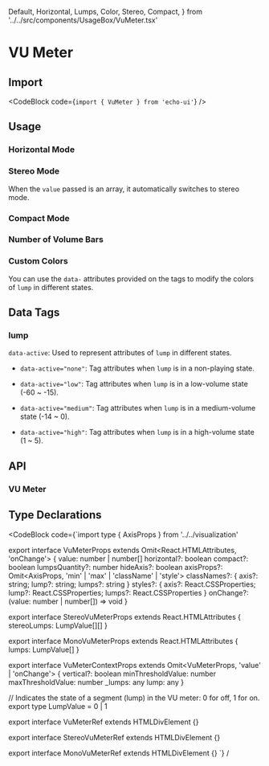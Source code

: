   Default,
  Horizontal,
  Lumps,
  Color,
  Stereo,
  Compact,
} from '../../src/components/UsageBox/VuMeter.tsx'

# VU Meter

## Import

<CodeBlock code={`import { VuMeter } from 'echo-ui'`} />

## Usage

<Default />

### Horizontal Mode

<Horizontal />

### Stereo Mode

<Stereo />

When the `value` passed is an array, it automatically switches to stereo mode.

### Compact Mode

<Compact />

### Number of Volume Bars

<Lumps />

### Custom Colors

<Color />

You can use the `data-` attributes provided on the tags to modify the colors of `lump` in different states.

## Data Tags

### lump

`data-active`: Used to represent attributes of `lump` in different states.

- `data-active="none"`: Tag attributes when `lump` is in a non-playing state.

- `data-active="low"`: Tag attributes when `lump` is in a low-volume state (-60 ~ -15).

- `data-active="medium"`: Tag attributes when `lump` is in a medium-volume state (-14 ~ 0).

- `data-active="high"`: Tag attributes when `lump` is in a high-volume state (1 ~ 5).

## API

### VU Meter

<VuMeterAPITable />

## Type Declarations

<CodeBlock code={`import type { AxisProps } from '../../visualization'

export interface VuMeterProps extends Omit<React.HTMLAttributes<HTMLDivElement>, 'onChange'> {
  value: number | number[]
  horizontal?: boolean
  compact?: boolean
  lumpsQuantity?: number
  hideAxis?: boolean
  axisProps?: Omit<AxisProps, 'min' | 'max' | 'className' | 'style'>
  classNames?: { axis?: string; lump?: string; lumps?: string }
  styles?: { axis?: React.CSSProperties; lump?: React.CSSProperties; lumps?: React.CSSProperties }
  onChange?: (value: number | number[]) => void
}

export interface StereoVuMeterProps extends React.HTMLAttributes<HTMLDivElement> {
  stereoLumps: LumpValue[][]
}

export interface MonoVuMeterProps extends React.HTMLAttributes<HTMLDivElement> {
  lumps: LumpValue[]
}

export interface VuMeterContextProps extends Omit<VuMeterProps, 'value' | 'onChange'> {
  vertical?: boolean
  minThresholdValue: number
  maxThresholdValue: number
  _lumps: any
  lump: any
}

// Indicates the state of a segment (lump) in the VU meter: 0 for off, 1 for on. export type LumpValue = 0 | 1

export interface VuMeterRef extends HTMLDivElement {}

export interface StereoVuMeterRef extends HTMLDivElement {}

export interface MonoVuMeterRef extends HTMLDivElement {}
`} /

>
